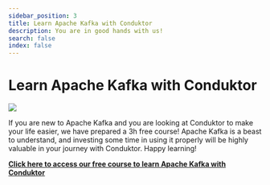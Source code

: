 ```yaml
---
sidebar_position: 3
title: Learn Apache Kafka with Conduktor
description: You are in good hands with us!
search: false
index: false
---
```


# Learn Apache Kafka with Conduktor

![](./assets/playlist-learn-apache-with-conduktor.png)

If you are new to Apache Kafka and you are looking at Conduktor to make your life easier, we have prepared a 3h free course! Apache Kafka is a beast to understand, and investing some time in using it properly will be highly valuable in your journey with Conduktor. Happy learning!

**[Click here to access our free course to learn Apache Kafka with Conduktor](https://a.conduktor.io/learn-apache-kafka-with-conduktor)**
